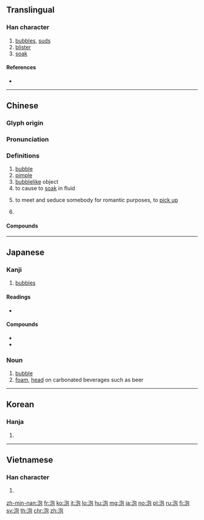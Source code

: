 ==Translingual==

===Han character===
{{Han char|rn=85|rad=水|as=05|sn=8|four=37112|canj=EPRU|ids=⿰氵包}}

# [[bubbles]], [[suds]]
# [[blister]]
# [[soak]]

====References====
* {{Han ref|kx=0617.070|dkj=17307|dj=1012.050|hdz=31591.050|uh=6CE1|ud=27873|bh=AA77|bd=43639}}

----

==Chinese==
{{zh-forms}}

===Glyph origin===
{{Han etym}}

===Pronunciation===
{{zh-pron
|m=pào,pāo
|c=pou5,paau4,paau3,paau1
|h=pfs=pau
|md=
|mn=phàu
|w=
|mc=y
|oc=y
|cat=
}}

===Definitions===
{{zh-hanzi}}

# [[bubble]]
# [[pimple]]
# [[bubblelike]] object
# to cause to [[soak]] in fluid
# {{lb|zh|slang}} to meet and seduce somebody for romantic purposes, to [[pick up]]
# {{n-g|classifier for urine}}

====Compounds====
{{zh-der|豆泡|燈泡|泡泡|泡沫}}

----

==Japanese==

===Kanji===
{{ja-kanji|grade=c|rs=水05}}

# [[bubble]]s

====Readings====
* {{ja-readings|on=[[ほう]] ([[hō]])|kun=[[あわ]] ([[awa]])}}

====Compounds====
{{ja-kanjitab|あわ|yomi=k}}
* {{ja-r|泡盛|あわもり}}
* {{ja-r|発泡酒|はっぽうしゅ}}

===Noun===
{{ja-noun|あわ}}

# [[bubble]]
# [[foam]], [[head]] on carbonated beverages such as beer

----

==Korean==

===Hanja===
{{ko-hanja|hangeul=포|eumhun=|rv=po|mr=p'o|y=pho}}

# {{defn|lang=ko|sort=水05}}

----

==Vietnamese==

===Han character===
{{vi-hantu|[[phao]], [[bàu]], [[bảo]], [[bào]], [[bầu]]|rs=水05}}

# {{defn|lang=vi|sort=水05}}

[[zh-min-nan:泡]]
[[fr:泡]]
[[ko:泡]]
[[it:泡]]
[[lo:泡]]
[[hu:泡]]
[[mg:泡]]
[[ja:泡]]
[[no:泡]]
[[pl:泡]]
[[ru:泡]]
[[fi:泡]]
[[sv:泡]]
[[th:泡]]
[[chr:泡]]
[[zh:泡]]